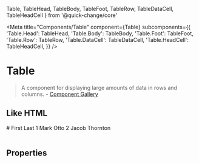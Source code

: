 
  Table, TableHead, TableBody, TableFoot, TableRow, TableDataCell, TableHeadCell
} from '@quick-change/core'

<Meta
  title="Components/Table"
  component={Table}
  subcomponents={{
    'Table.Head': TableHead,
    'Table.Body': TableBody,
    'Table.Foot': TableFoot,
    'Table.Row': TableRow,
    'Table.DataCell': TableDataCell,
    'Table.HeadCell': TableHeadCell,
  }}
/>


# Table

> A component for displaying large amounts of data in rows and columns. - [Component Gallery](https://component.gallery/components/table/)

## Like HTML

<Canvas>
  <Story name="HTML">
    <Table>
      <Table.Head>
        <Table.Row>
          <Table.HeadCell>#</Table.HeadCell>
          <Table.HeadCell>First</Table.HeadCell>
          <Table.HeadCell>Last</Table.HeadCell>
        </Table.Row>
      </Table.Head>
      <Table.Body>
        <Table.Row>
          <Table.DataCell>1</Table.DataCell>
          <Table.DataCell>Mark</Table.DataCell>
          <Table.DataCell>Otto</Table.DataCell>
        </Table.Row>
        <Table.Row>
          <Table.DataCell>2</Table.DataCell>
          <Table.DataCell>Jacob</Table.DataCell>
          <Table.DataCell>Thornton</Table.DataCell>
        </Table.Row>
      </Table.Body>
    </Table>
  </Story>
</Canvas>

## Properties

<ArgsTable />